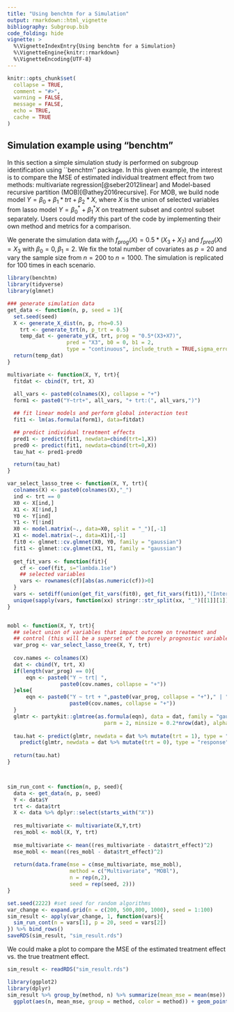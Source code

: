 ```yaml
---
title: "Using benchtm for a Simulation"
output: rmarkdown::html_vignette
bibliography: Subgroup.bib
code_folding: hide
vignette: >
  %\VignetteIndexEntry{Using benchtm for a Simulation}
  %\VignetteEngine{knitr::rmarkdown}
  %\VignetteEncoding{UTF-8}
---
```


```r
knitr::opts_chunk$set(
  collapse = TRUE,
  comment = "#>",
  warning = FALSE,
  message = FALSE,
  echo = TRUE,
  cache = TRUE
)

```


## Simulation example using "benchtm"
In this section a simple simulation study is performed on subgroup identification using ``benchtm'' package. In this given example, the interest is to compare the MSE of estimated individual treatment effect from two methods: multivariate regression[@seber2012linear] and Model-based recursive partition (MOB)[@athey2016recursive]. For MOB, we build node model $Y = \beta_0 + \beta_1*trt + \beta_2*X$, where $X$ is the union of selected variables from lasso model $Y = \beta_0^* + \beta_1^*X$ on treatment subset and control subset separately. Users could modify this part of the code by implementing their own method and metrics for a comparison.

We generate the simulation data with $f_{prog}(X) = 0.5*(X_3+X_7)$ and $f_{pred}(X) = X_3$ with $\beta_0 =0, \beta_1=2$. We fix the total number of covariates as $p=20$ and vary the sample size from $n = 200$ to $n = 1000$. The simulation is replicated for 100 times in each scenario. 

```r
library(benchtm)
library(tidyverse)
library(glmnet)

### generate simulation data
get_data <- function(n, p, seed = 1){
  set.seed(seed)
  X <- generate_X_dist(n, p, rho=0.5)
    trt <- generate_trt(n, p_trt = 0.5)
    temp_dat <- generate_y(X, trt, prog = "0.5*(X3+X7)",
                   pred = "X3", b0 = 0, b1 = 2,
                   type = "continuous", include_truth = TRUE,sigma_error = 1)
  return(temp_dat)
}

multivariate <- function(X, Y, trt){
  fitdat <- cbind(Y, trt, X)
  
  all_vars <- paste0(colnames(X), collapse = "+")
  form1 <- paste0("Y~trt+", all_vars, "+ trt:(", all_vars,")")

  ## fit linear models and perform global interaction test
  fit1 <- lm(as.formula(form1), data=fitdat)

  ## predict individual treatment effects
  pred1 <- predict(fit1, newdata=cbind(trt=1,X))
  pred0 <- predict(fit1, newdata=cbind(trt=0,X))
  tau_hat <- pred1-pred0  

  return(tau_hat)
}

var_select_lasso_tree <- function(X, Y, trt){
  colnames(X) <- paste0(colnames(X),"_")
  ind <- trt == 0
  X0 <- X[ind,]
  X1 <- X[!ind,]
  Y0 <- Y[ind]
  Y1 <- Y[!ind]
  X0 <- model.matrix(~., data=X0, split = "_")[,-1]
  X1 <- model.matrix(~., data=X1)[,-1]
  fit0 <- glmnet::cv.glmnet(X0, Y0, family = "gaussian")
  fit1 <- glmnet::cv.glmnet(X1, Y1, family = "gaussian")
  
  get_fit_vars <- function(fit){
    cf <- coef(fit, s="lambda.1se")
    ## selected variables
    vars <- rownames(cf)[abs(as.numeric(cf))>0]
  }
  vars <- setdiff(union(get_fit_vars(fit0), get_fit_vars(fit1)),"(Intercept)")
  unique(sapply(vars, function(xx) stringr::str_split(xx, "_")[[1]][1]))
}


mobl <- function(X, Y, trt){
  ## select union of variables that impact outcome on treatment and
  ## control (this will be a superset of the purely prognostic variables)
  var_prog <- var_select_lasso_tree(X, Y, trt)
    
  cov.names <- colnames(X)
  dat <- cbind(Y, trt, X)
  if(length(var_prog) == 0){
      eqn <- paste0("Y ~ trt| ",
                 paste0(cov.names, collapse = "+"))
  }else{
      eqn <- paste0("Y ~ trt + ",paste0(var_prog, collapse = "+")," | ",
                    paste0(cov.names, collapse = "+"))
  }
  glmtr <- partykit::glmtree(as.formula(eqn), data = dat, family = "gaussian",
                               parm = 2, minsize = 0.2*nrow(dat), alpha=0.10, bonferroni=TRUE)
  
  tau.hat <- predict(glmtr, newdata = dat %>% mutate(trt = 1), type = "response") -
    predict(glmtr, newdata = dat %>% mutate(trt = 0), type = "response")
  
  return(tau.hat)
}



sim_run_cont <- function(n, p, seed){
  data <- get_data(n, p, seed)
  Y <- data$Y
  trt <- data$trt
  X <- data %>% dplyr::select(starts_with("X"))
    
  res_multivariate <- multivariate(X,Y,trt)
  res_mobl <- mobl(X, Y, trt)  
  
  mse_multivariate <- mean((res_multivariate - data$trt_effect)^2)
  mse_mobl <- mean((res_mobl - data$trt_effect)^2)
 
  return(data.frame(mse = c(mse_multivariate, mse_mobl),
                    method = c("Multivariate", "MOBl"),
                    n = rep(n,2),
                    seed = rep(seed, 2)))
}

set.seed(2222) #set seed for random algorithms
var_change <- expand.grid(n = c(200, 500,800, 1000), seed = 1:100)
sim_result <- apply(var_change, 1, function(vars){
  sim_run_cont(n = vars[1], p = 20, seed = vars[2])
}) %>% bind_rows()
saveRDS(sim_result, "sim_result.rds")
```
We could make a plot to compare the MSE of the estimated treatment effect vs. the true treatment effect.
```r
sim_result <- readRDS("sim_result.rds")
```

```r
library(ggplot2)
library(dplyr)
sim_result %>% group_by(method, n) %>% summarize(mean_mse = mean(mse)) %>% ungroup() %>%
  ggplot(aes(n, mean_mse, group = method, color = method)) + geom_point() + geom_line() + theme_bw()

```
